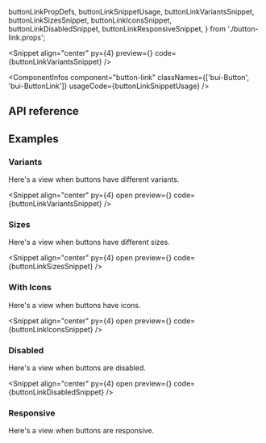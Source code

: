   buttonLinkPropDefs,
  buttonLinkSnippetUsage,
  buttonLinkVariantsSnippet,
  buttonLinkSizesSnippet,
  buttonLinkIconsSnippet,
  buttonLinkDisabledSnippet,
  buttonLinkResponsiveSnippet,
} from './button-link.props';

<PageTitle
  title="ButtonLink"
  description="A button component that can be used as a link."
/>

<Snippet
  align="center"
  py={4}
  preview={<ButtonLinkSnippet story="Variants" />}
  code={buttonLinkVariantsSnippet}
/>

<ComponentInfos
  component="button-link"
  classNames={['bui-Button', 'bui-ButtonLink']}
  usageCode={buttonLinkSnippetUsage}
/>

## API reference

<PropsTable data={buttonLinkPropDefs} />

## Examples

### Variants

Here's a view when buttons have different variants.

<Snippet
  align="center"
  py={4}
  open
  preview={<ButtonLinkSnippet story="Variants" />}
  code={buttonLinkVariantsSnippet}
/>

### Sizes

Here's a view when buttons have different sizes.

<Snippet
  align="center"
  py={4}
  open
  preview={<ButtonLinkSnippet story="Sizes" />}
  code={buttonLinkSizesSnippet}
/>

### With Icons

Here's a view when buttons have icons.

<Snippet
  align="center"
  py={4}
  open
  preview={<ButtonLinkSnippet story="WithIcons" />}
  code={buttonLinkIconsSnippet}
/>

### Disabled

Here's a view when buttons are disabled.

<Snippet
  align="center"
  py={4}
  open
  preview={<ButtonLinkSnippet story="Disabled" />}
  code={buttonLinkDisabledSnippet}
/>

### Responsive

Here's a view when buttons are responsive.

<CodeBlock code={buttonLinkResponsiveSnippet} />
